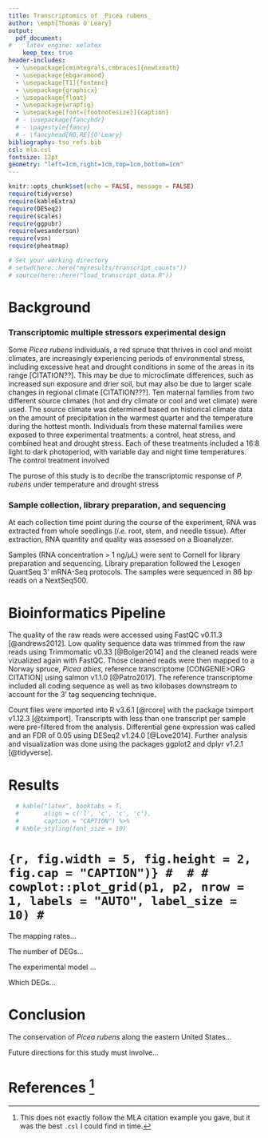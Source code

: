 ```yaml
---
title: Transcriptomics of _Picea rubens_
author: \emph{Thomas O'Leary}
output:
  pdf_document:
#    latex_engine: xelatex
    keep_tex: true
header-includes:
  - \usepackage[cmintegrals,cmbraces]{newtxmath}
  - \usepackage{ebgaramond}
  - \usepackage[T1]{fontenc}
  - \usepackage{graphicx}
  - \usepackage{float}
  - \usepackage{wrapfig}
  - \usepackage[font={footnotesize}]{caption}
  # - \usepackage{fancyhdr}
  # - \pagestyle{fancy}
  # - \fancyhead[RO,RE]{O'Leary}
bibliography: tso_refs.bib
csl: mla.csl
fontsize: 12pt
geometry: "left=1cm,right=1cm,top=1cm,bottom=1cm"
---
```


```r
knitr::opts_chunk$set(echo = FALSE, message = FALSE)
require(tidyverse)
require(kableExtra)
require(DESeq2)
require(scales)
require(ggpubr)
require(wesanderson)
require(vsn)
require(pheatmap)

# Set your working directory
# setwd(here::here("myresults/transcript_counts"))
# source(here::here("load_transcript_data.R"))
```

# Background

### Transcriptomic multiple stressors experimental design

Some _Picea rubens_ individuals, a red spruce that thrives in cool and moist climates, are increasingly experiencing periods of environmental stress, including excessive heat and drought conditions in some of the areas in its range [CITATION??]. This may be due to microclimate differences, such as increased sun exposure and drier soil, but may also be due to larger scale changes in regional climate [CITATION???]. Ten maternal families from two different source climates (hot and dry climate or cool and wet climate) were used. The source climate was determined based on historical climate data on the amount of precipitation in the warmest quarter and the temperature during the hottest month. Individuals from these maternal families were exposed to three experimental treatments: a control, heat stress, and combined heat and drought stress. Each of these treatments included a 16:8 light to dark photoperiod, with variable day and night time temperatures. The control treatment involved 

The purose of this study is to decribe the transcriptomic response of _P. rubens_ under temperature and drought stress




### Sample collection, library preparation, and sequencing

At each collection time point during the course of the experiment, RNA was extracted from whole seedlings (_i.e._ root, stem, and needle tissue). After extraction, RNA quantity and quality was assessed on a Bioanalyzer. 

Samples (RNA concentration > 1 ng/$\mu$L) were sent to Cornell for library preparation and sequencing. Library preparation followed the Lexogen QuantSeq 3’ mRNA-Seq protocols. The samples were sequenced in 86 bp reads on a NextSeq500.
	
# Bioinformatics Pipeline

The quality of the raw reads were accessed using FastQC v$0.11.3$ [@andrews2012]. Low quality sequence data was trimmed from the raw reads using Trimmomatic v$0.33$ [@Bolger2014] and the cleaned reads were vizualized again with FastQC. Those cleaned reads were then mapped to a Norway spruce, _Picea abies_, reference transcriptome [CONGENIE>ORG CITATION] using salmon v$1.1.0$ [@Patro2017]. The reference transcriptome included all coding sequence as well as two kilobases downstream to account for the 3' tag sequencing technique.

Count files were imported into R v$3.6.1$ [@rcore] with the package tximport v$1.12.3$ [@tximport]. Transcripts with less than one transcript per sample were pre-filtered from the analysis. Differential gene expression was called and an FDR of 0.05 using DESeq2 v$1.24.0$ [@Love2014]. Further analysis and visualization was done using the packages ggplot2 and dplyr v$1.2.1$ [@tidyverse].

# Results

```r
  # kable("latex", booktabs = T,
  #       align = c('l', 'c', 'c', 'c'),
  #       caption = "CAPTION") %>%
  # kable_styling(font_size = 10)
```

# ```{r, fig.width = 5, fig.height = 2, fig.cap = "CAPTION")}
# 
# # cowplot::plot_grid(p1, p2, nrow = 1, labels = "AUTO", label_size = 10)
# ```

The mapping rates...

The number of DEGs...

The experimental model ...

Which DEGs...

# Conclusion

The conservation of _Picea rubens_ along the eastern United States...

Future directions for this study must involve...

\pagebreak

# References [^1]

[^1]: This does not exactly follow the MLA citation example you gave, but it was the best `.csl` I could find in time.